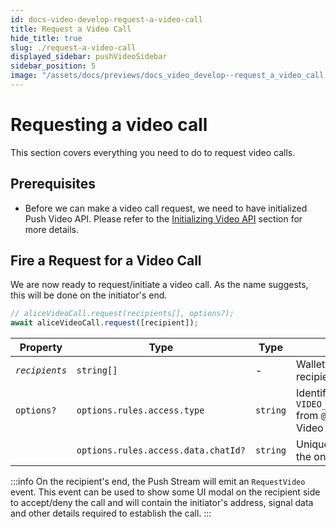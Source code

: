 ```yaml
---
id: docs-video-develop-request-a-video-call
title: Request a Video Call
hide_title: true
slug: ./request-a-video-call
displayed_sidebar: pushVideoSidebar
sidebar_position: 5
image: "/assets/docs/previews/docs_video_develop--request_a_video_call.png"
---
```


# Requesting a video call

This section covers everything you need to do to request video calls.

<head>
  <title>Request a Video Call | Push Video | Push Documentation</title>
</head>


## Prerequisites

- Before we can make a video call request, we need to have initialized Push Video API. Please refer to the [Initializing Video API](docs/video/build/initialize-user) section for more details.

## Fire a Request for a Video Call

We are now ready to request/initiate a video call. As the name suggests, this will be done on the initiator's end.

```typescript
// aliceVideoCall.request(recipients[], options?);
await aliceVideoCall.request([recipient]);
```

| Property       | Type                                | Type     | Description                                                                                                                            |
| -------------- | ----------------------------------- | -------- | -------------------------------------------------------------------------------------------------------------------------------------- |
| _`recipients`_ | `string[]`                          | -        | Wallet address or addresses of the recipient(s)                                                                                        |
| `options?`     | `options.rules.access.type`         | `string` | Identifier for Push Video or Space. We use `VIDEO_NOTIFICATION_ACCESS_TYPE.PUSH_CHAT` from `@pushprotocol/restapi` here for Push Video |
|                | `options.rules.access.data.chatId?` | `string` | Unique identifier for every push chat, here, the one between the alice and the bob                                                     |

:::info
On the recipient's end, the Push Stream will emit an `RequestVideo` event. This event can be used to show some UI modal on the recipient side to accept/deny the call and will contain the initiator's address, signal data and other details required to establish the call.
:::
